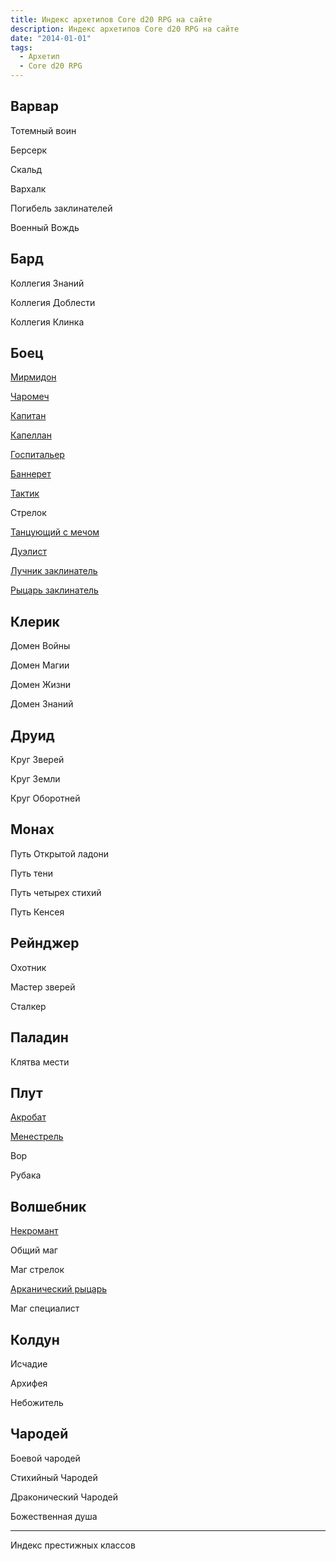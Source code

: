 ```yaml
---
title: Индекс архетипов Core d20 RPG на сайте
description: Индекс архетипов Core d20 RPG на сайте
date: "2014-01-01"
tags:
  - Архетип
  - Core d20 RPG
---
```


## Варвар

Тотемный воин

Берсерк

Скальд

Вархалк

Погибель заклинателей

Военный Вождь

## Бард

Коллегия Знаний

Коллегия Доблести

Коллегия Клинка

## Боец

[Мирмидон](/posts/core-d20/myrmidon-fighter-archetype)

[Чаромеч](/posts/core-d20/spellsword-fighter-archetype)

[Капитан](/posts/core-d20/captain-fighter-archetype)

[Капеллан](/posts/core-d20/chaplain-fighter-archetype)

[Госпитальер](/posts/core-d20/hospitaler-fighter-archetype)

[Баннерет](/posts/core-d20/banneret-archetype)

[Тактик](/posts/core-d20/tactician-fighter-archetype/)

Стрелок

[Танцующий с мечом](/posts/core-d20/sword-dancer-archetype/)

[Дуэлист](/posts/core-d20/duelist-fighter-archetype/)

[Лучник заклинатель](/posts/core-d20/eldritch-archer-fighter-archetype/)

[Рыцарь заклинатель](/posts/core-d20/eldritch-knight-fighter-archetype/)

## Клерик

Домен Войны

Домен Магии

Домен Жизни

Домен Знаний

## Друид

Круг Зверей

Круг Земли

Круг Оборотней

## Монах

Путь Открытой ладони

Путь тени

Путь четырех стихий

Путь Кенсея

## Рейнджер

Охотник

Мастер зверей

Сталкер

## Паладин

Клятва мести

## Плут

[Акробат](/posts/core-d20/acrobat-rogue-archetype)

[Менестрель](/posts/articles/rogue-archetype-minstrel)

Вор

Рубака

## Волшебник

[Некромант](/posts/core-d20/archetype-wizard-necromancer/)

Общий маг

Маг стрелок

[Арканический рыцарь](/posts/core-d20/arcane-knight-wizard-archetype)

Маг специалист

## Колдун

Исчадие

Архифея

Небожитель

## Чародей

Боевой чародей

Стихийный Чародей

Драконический Чародей

Божественная душа

---

Индекс престижных классов
